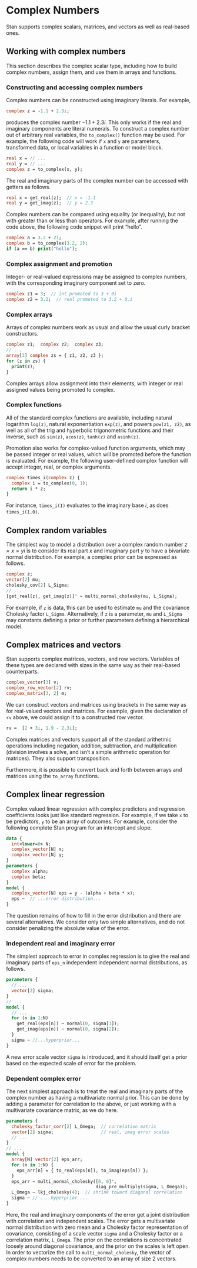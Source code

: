 # Complex Numbers

Stan supports complex scalars, matrices, and vectors as well as
real-based ones.


## Working with complex numbers

This section describes the complex scalar type, including how to build
complex numbers, assign them, and use them in arrays and functions.

### Constructing and accessing complex numbers

Complex numbers can be constructed using imaginary literals.  For example,

```stan
complex z = -1.1 + 2.3i;
```

produces the complex number $-1.1 + 2.3i$.  This only works if the
real and imaginary components are literal numerals.  To construct a
complex number out of arbitrary real variables, the `to_complex()`
function may be used.  For example, the following code will work if
`x` and `y` are parameters, transformed data, or local variables in a
function or model block.

```stan
real x = // ...
real y = // ...
complex z = to_complex(x, y);
```

The real and imaginary parts of the complex number can be accessed
with getters as follows.

```stan
real x = get_real(z);  // x = -1.1
real y = get_imag(z);  // y = 2.3
```

Complex numbers can be compared using equality (or inequality), but
not with greater than or less than operators.  For example, after
running the code above, the following code snippet will print
"hello".

```stan
complex a = 3.2 + 2i;
complex b = to_complex(3.2, 2);
if (a == b) print("hello");
```


### Complex assignment and promotion

Integer- or real-valued expressions may be assigned to complex
numbers, with the corresponding imaginary component set to zero.

```stan
complex z1 = 3;  // int promoted to 3 + 0i
complex z2 = 3.2;  // real promoted to 3.2 + 0.i
```


### Complex arrays

Arrays of complex numbers work as usual and allow the usual
curly bracket constructors.

```stan
complex z1;  complex z2;  complex z3;
// ...
array[3] complex zs = { z1, z2, z3 };
for (z in zs) {
  print(z);
}
```

Complex arrays allow assignment into their elements, with integer or
real assigned values being promoted to complex.


### Complex functions

All of the standard complex functions are available, including
natural logarithm `log(z)`, natural exponentiation `exp(z)`, and
powers `pow(z1, z2)`, as well as all of the trig and hyperbolic
trigonometric functions and their inverse, such as `sin(z)`,
`acos(z)`, `tanh(z)` and `asinh(z)`.

Promotion also works for complex-valued function arguments, which may
be passed integer or real values, which will be promoted before the
function is evaluated.  For example, the following user-defined
complex function will accept integer, real, or complex arguments.

```stan
complex times_i(complex z) {
  complex i = to_complex(0, 1);
  return i * z;
}
```

For instance, `times_i(1)` evaluates to the imaginary base $i$, as
does `times_i(1.0)`.


## Complex random variables

The simplest way to model a distribution over a complex random number
$z = x = yi$ is to consider its real part $x$ and imaginary part $y$
to have a bivariate normal distribution.  For example, a complex prior
can be expressed as follows.

```stan
complex z;
vector[2] mu;
cholesky_cov[2] L_Sigma;
// ...
[get_real(z), get_imag(z)]' ~ multi_normal_cholesky(mu, L_Sigma);
```

For example, if `z` is data, this can be used to estimate `mu` and the
covariance Cholesky factor `L_Sigma`.  Alternatively, if `z` is
a parameter, `mu` and `L_Sigma` may constants defining a prior or
further parameters defining a hierarchical model.


## Complex matrices and vectors

Stan supports complex matrices, vectors, and row vectors.  Variables
of these types are declared with sizes in the same way as their
real-based counterparts.

```stan
complex_vector[3] v;
complex_row_vector[2] rv;
complex_matrix[3, 2] m;
```

We can construct vectors and matrices using brackets in the same way
as for real-valued vectors and matrices.  For example, given the
declaration of `rv` above, we could assign it to a constructed row
vector. 

```stan
rv =  [2 + 3i, 1.9 - 2.3i];
```

Complex matrices and vectors support all of the standard arithetmic
operations including negation, addition, subtraction, and
multiplication (division involves a solve, and isn't a simple
arithmetic operation for matrices).  They also support transposition.

Furthermore, it is possible to convert back and forth between arrays
and matrices using the `to_array` functions.  


## Complex linear regression

Complex valued linear regression with complex predictors and
regression coefficients looks just like standard regression.  For
example, if we take `x` to be predictors, `y` to be an array of
outcomes.  For example, consider the following complete Stan program
for an intercept and slope.

```stan
data {
  int<lower=0> N;
  complex_vector[N] x;
  complex_vector[N] y;
}
parameters {
  complex alpha;
  complex beta;
}
model {
  complex_vector[N] eps = y - (alpha + beta * x);
  eps ~  // ...error distribution...
}
```

The question remains of how to fill in the error distribution and
there are several alternatives.  We consider only two simple
alternatives, and do not consider penalizing the absolute value of the
error.


### Independent real and imaginary error

The simplest approach to error in complex regression is to give the
real and imaginary parts of `eps_n` independent
independent normal distributions, as follows.

```stan
parameters {
  // ...
  vector[2] sigma;
}
// ...
model {
  // ...
  for (n in 1:N)
    get_real(eps[n]) ~ normal(0, sigma[1]);
    get_imag(eps[n]) ~ normal(0, sigma[2]);
  }    
  sigma ~ //...hyperprior...
}
```

A new error scale vector `sigma` is introduced, and it should itself
get a prior based on the expected scale of error for the problem.


### Dependent complex error

The next simplest approach is to treat the real and imaginary parts of
the complex number as having a multivariate normal prior.  This can be
done by adding a parameter for correlation to the above, or just
working with a multivariate covariance matrix, as we do here.

```stan
parameters {
  cholesky_factor_corr[2] L_Omega;  // correlation matrix
  vector[2] sigma;                  // real, imag error scales
  // ...
}
// ...
model {
  array[N] vector[2] eps_arr;
  for (n in 1:N) {
    eps_arr[n] = { to_real(eps[n]), to_imag(eps[n]) };
  }    
  eps_arr ~ multi_normal_cholesky([0, 0]',
                                  diag_pre_multiply(sigma, L_Omega));
  L_Omega ~ lkj_cholesky(4);  // shrink toward diagonal correlation
  sigma ~ // ... hyperprior ...
}
```

Here, the real and imaginary components of the error get a joint
distribution with correlation and independent scales.  The error gets
a multivariate normal distribution with zero mean and a Cholesky
factor representation of covariance, consisting of a scale vector
`sigma` and a Cholesky factor or a correlation matrix, `L_Omega`.  The
prior on the correlations is concentrated loosely around diagonal
covariance, and the prior on the scales is left open.  In order to
vectorize the call to `multi_normal_cholesky`, the vector of complex
numbers needs to be converted to an array of size 2 vectors.

